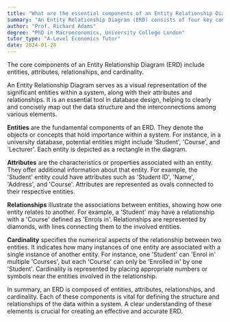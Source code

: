 ```yaml
---
title: "What are the essential components of an Entity Relationship Diagram?"
summary: "An Entity Relationship Diagram (ERD) consists of four key components: entities, attributes, relationships, and cardinality, which collectively represent the structure of data within a system."
author: "Prof. Richard Adams"
degree: "PhD in Macroeconomics, University College London"
tutor_type: "A-Level Economics Tutor"
date: 2024-01-28
---
```


The core components of an Entity Relationship Diagram (ERD) include entities, attributes, relationships, and cardinality.

An Entity Relationship Diagram serves as a visual representation of the significant entities within a system, along with their attributes and relationships. It is an essential tool in database design, helping to clearly and concisely map out the data structure and the interconnections among various elements.

**Entities** are the fundamental components of an ERD. They denote the objects or concepts that hold importance within a system. For instance, in a university database, potential entities might include 'Student', 'Course', and 'Lecturer'. Each entity is depicted as a rectangle in the diagram.

**Attributes** are the characteristics or properties associated with an entity. They offer additional information about that entity. For example, the 'Student' entity could have attributes such as 'Student ID', 'Name', 'Address', and 'Course'. Attributes are represented as ovals connected to their respective entities.

**Relationships** illustrate the associations between entities, showing how one entity relates to another. For example, a 'Student' may have a relationship with a 'Course' defined as 'Enrols in'. Relationships are represented by diamonds, with lines connecting them to the involved entities.

**Cardinality** specifies the numerical aspects of the relationship between two entities. It indicates how many instances of one entity are associated with a single instance of another entity. For instance, one 'Student' can 'Enrol in' multiple 'Courses', but each 'Course' can only be 'Enrolled in' by one 'Student'. Cardinality is represented by placing appropriate numbers or symbols near the entities involved in the relationship.

In summary, an ERD is composed of entities, attributes, relationships, and cardinality. Each of these components is vital for defining the structure and relationships of the data within a system. A clear understanding of these elements is crucial for creating an effective and accurate ERD.
    